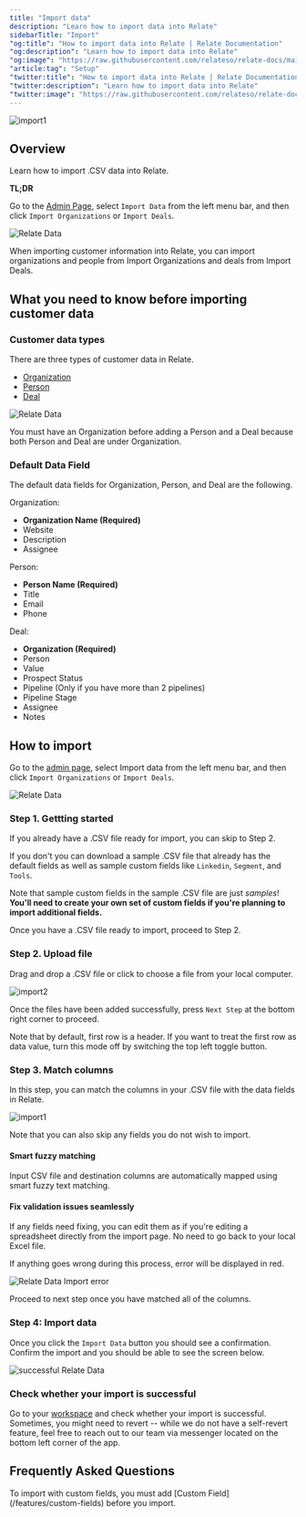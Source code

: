 ```yaml
---
title: "Import data"
description: "Learn how to import data into Relate"
sidebarTitle: "Import"
"og:title": "How to import data into Relate | Relate Documentation"
"og:description": "Learn how to import data into Relate"
"og:image": "https://raw.githubusercontent.com/relateso/relate-docs/main/docs/images/setup/import.png"
"article:tag": "Setup"
"twitter:title": "How to import data into Relate | Relate Documentation"
"twitter:description": "Learn how to import data into Relate"
"twitter:image": "https://raw.githubusercontent.com/relateso/relate-docs/main/docs/images/setup/import.png"
---
```


![import1](/images/setup/import.png)

## Overview
Learn how to import .CSV data into Relate.

<Check>

**TL;DR**

Go to the [Admin Page](https://admin.relate.so/), select `Import Data` from the left menu bar, and then click `Import Organizations` or `Import Deals`.

![Relate Data](/images/setup/import_menu1.png)

When importing customer information into Relate, you can import organizations and people from Import Organizations and deals from Import Deals.

</Check>

## What you need to know before importing customer data

### Customer data types

There are three types of customer data in Relate.

- [Organization](/features/organizations)
- [Person](/features/people)
- [Deal](/features/deals)

![Relate Data](/images/setup/org_person_deal.png)

You must have an Organization before adding a Person and a Deal because both Person and Deal are under Organization.

### Default Data Field

The default data fields for Organization, Person, and Deal are the following.

Organization:

- **Organization Name (Required)**
- Website
- Description
- Assignee

Person:

- **Person Name (Required)**
- Title
- Email
- Phone

Deal:

- **Organization (Required)**
- Person
- Value
- Prospect Status
- Pipeline (Only if you have more than 2 pipelines)
- Pipeline Stage
- Assignee
- Notes

## How to import

Go to the [admin page](https://admin.relate.so/), select Import data from the left menu bar, and then click `Import Organizations` or `Import Deals`.

![Relate Data](/images/setup/import_menu1.png)

### Step 1. Gettting started

<Tip>If you already have a .CSV file ready for import, you can skip to Step 2.</Tip>

If you don't you can download a sample .CSV file that already has the default fields as well as sample custom fields like `Linkedin`, `Segment`, and `Tools`.

<Warning>Note that sample custom fields in the sample .CSV file are just *samples*! **You'll need to create your own set of custom fields if you're planning to import additional fields.**</Warning>

Once you have a .CSV file ready to import, proceed to Step 2.

### Step 2. Upload file

Drag and drop a .CSV file or click to choose a file from your local computer.

![import2](/images/setup/import2.png)

Once the files have been added successfully, press `Next Step` at the bottom right corner to proceed.

<Note>Note that by default, first row is a header. If you want to treat the first row as data value, turn this mode off by switching the top left toggle button.</Note>

### Step 3. Match columns

In this step, you can match the columns in your .CSV file with the data fields in Relate.

![import1](/images/setup/import.png)

Note that you can also skip any fields you do not wish to import.

#### Smart fuzzy matching
Input CSV file and destination columns are automatically mapped using smart fuzzy text matching.

#### Fix validation issues seamlessly
If any fields need fixing, you can edit them as if you're editing a spreadsheet directly from the import page. No need to go back to your local Excel file.

If anything goes wrong during this process, error will be displayed in red.

![Relate Data Import error](/images/setup/import_menu6.png)

Proceed to next step once you have matched all of the columns.

### Step 4: Import data
Once you click the `Import Data` button you should see a confirmation. Confirm the import and you should be able to see the screen below.

![successful Relate Data](/images/setup/import_menu7.png)

### Check whether your import is successful
Go to your [workspace](https://web.relate.so/) and check whether your import is successful. Sometimes, you might need to revert -- while we do not have a self-revert feature, feel free to reach out to our team via messenger located on the bottom left corner of the app.

## Frequently Asked Questions

<Accordion title="How do I import custom fields?">
  To import with custom fields, you must add [Custom Field](/features/custom-fields) before you import.
</Accordion>